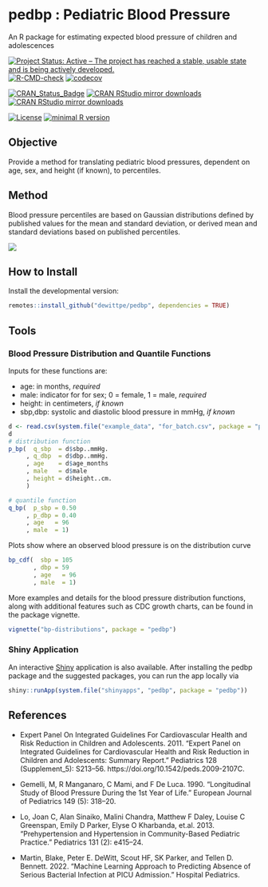 # pedbp : Pediatric Blood Pressure
An R package for estimating expected blood pressure of children and adolescences

[![Project Status: Active – The project has reached a stable, usable state and is being actively developed.](https://www.repostatus.org/badges/latest/active.svg)](https://www.repostatus.org/#active)
[![R-CMD-check](https://github.com/dewittpe/pedbp/actions/workflows/R-CMD-check.yaml/badge.svg)](https://github.com/dewittpe/pedbp/actions/workflows/R-CMD-check.yaml)
[![codecov](https://codecov.io/gh/dewittpe/pedbp/branch/main/graph/badge.svg?token=DYiVkUwKrP)](https://app.codecov.io/gh/dewittpe/pedbp)

[![CRAN_Status_Badge](http://www.r-pkg.org/badges/version/pedbp)](https://cran.r-project.org/package=pedbp)
[![CRAN RStudio mirror downloads](http://cranlogs.r-pkg.org/badges/pedbp)](http://www.r-pkg.org/pkg/pedbp)
[![CRAN RStudio mirror downloads](http://cranlogs.r-pkg.org/badges/grand-total/pedbp)](http://www.r-pkg.org/pkg/pedbp)

[![License](https://img.shields.io/badge/licence-GPL--2-blue.svg)](https://www.gnu.org/licenses/old-licenses/gpl-2.0.html)
[![minimal R version](https://img.shields.io/badge/R%3E%3D-3.5.0-6666ff.svg)](https://cran.r-project.org/)

## Objective
Provide a method for translating pediatric blood pressures, dependent on age,
sex, and height (if known), to percentiles.

## Method
Blood pressure percentiles are based on Gaussian distributions defined by published
values for the mean and standard deviation, or derived mean and standard
deviations based on published percentiles.

![](inst/images/flowchart.png)

## How to Install

Install the developmental version:
```r
remotes::install_github("dewittpe/pedbp", dependencies = TRUE)
```

## Tools

### Blood Pressure Distribution and Quantile Functions

Inputs for these functions are:

* age: in months, _required_
* male: indicator for for sex; 0 = female, 1 = male, _required_
* height: in centimeters, _if known_
* sbp,dbp: systolic and diastolic blood pressure in mmHg, _if known_

```r
d <- read.csv(system.file("example_data", "for_batch.csv", package = "pedbp"))
d
# distribution function
p_bp(  q_sbp  = d$sbp..mmHg.
     , q_dbp  = d$dbp..mmHg.
     , age    = d$age_months
     , male   = d$male
     , height = d$height..cm.
     )

# quantile function
q_bp(  p_sbp = 0.50
     , p_dbp = 0.40
     , age   = 96
     , male  = 1)
```

Plots show where an observed blood pressure is on the distribution curve
```r
bp_cdf(  sbp = 105
       , dbp = 59
       , age   = 96
       , male  = 1)
```

More examples and details for the blood pressure distribution functions, along
with additional features such as CDC growth charts, can be found in the package
vignette.
```r
vignette("bp-distributions", package = "pedbp")
```

### Shiny Application
An interactive [Shiny](https://shiny.rstudio.com/) application is also available.
After installing the pedbp package and the suggested
packages, you can run the app locally via
```r
shiny::runApp(system.file("shinyapps", "pedbp", package = "pedbp"))
```

## References

* Expert Panel On Integrated Guidelines For Cardiovascular Health and Risk Reduction in Children and Adolescents. 2011. “Expert Panel on Integrated Guidelines for Cardiovascular Health and Risk Reduction in Children and Adolescents: Summary Report.” Pediatrics 128 (Supplement_5): S213–56. https://doi.org/10.1542/peds.2009-2107C.

* Gemelli, M, R Manganaro, C Mami, and F De Luca. 1990. “Longitudinal Study of Blood Pressure During the 1st Year of Life.” European Journal of Pediatrics 149 (5): 318–20.

* Lo, Joan C, Alan Sinaiko, Malini Chandra, Matthew F Daley, Louise C Greenspan, Emily D Parker, Elyse O Kharbanda, et.al. 2013. “Prehypertension and Hypertension in Community-Based Pediatric Practice.” Pediatrics 131 (2): e415–24.

* Martin, Blake, Peter E. DeWitt, Scout HF, SK Parker, and Tellen D. Bennett. 2022. “Machine Learning Approach to Predicting Absence of Serious Bacterial Infection at PICU Admission.” Hospital Pediatrics.

